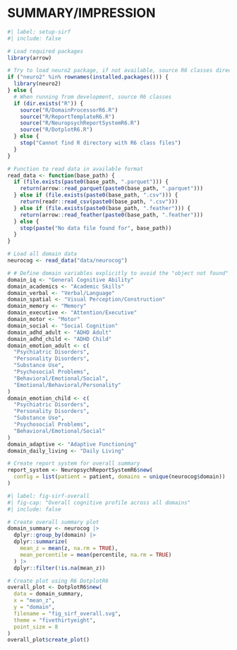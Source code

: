 # SUMMARY/IMPRESSION {#sec-sirf}

```r
#| label: setup-sirf
#| include: false

# Load required packages
library(arrow)

# Try to load neuro2 package, if not available, source R6 classes directly
if ("neuro2" %in% rownames(installed.packages())) {
  library(neuro2)
} else {
  # When running from development, source R6 classes
  if (dir.exists("R")) {
    source("R/DomainProcessorR6.R")
    source("R/ReportTemplateR6.R")
    source("R/NeuropsychReportSystemR6.R")
    source("R/DotplotR6.R")
  } else {
    stop("Cannot find R directory with R6 class files")
  }
}

# Function to read data in available format
read_data <- function(base_path) {
  if (file.exists(paste0(base_path, ".parquet"))) {
    return(arrow::read_parquet(paste0(base_path, ".parquet")))
  } else if (file.exists(paste0(base_path, ".csv"))) {
    return(readr::read_csv(paste0(base_path, ".csv")))
  } else if (file.exists(paste0(base_path, ".feather"))) {
    return(arrow::read_feather(paste0(base_path, ".feather")))
  } else {
    stop(paste("No data file found for", base_path))
  }
}

# Load all domain data
neurocog <- read_data("data/neurocog")

# # Define domain variables explicitly to avoid the "object not found" error
domain_iq <- "General Cognitive Ability"
domain_academics <- "Academic Skills"
domain_verbal <- "Verbal/Language"
domain_spatial <- "Visual Perception/Construction"
domain_memory <- "Memory"
domain_executive <- "Attention/Executive"
domain_motor <- "Motor"
domain_social <- "Social Cognition"
domain_adhd_adult <- "ADHD Adult"
domain_adhd_child <- "ADHD Child"
domain_emotion_adult <- c(
  "Psychiatric Disorders",
  "Personality Disorders",
  "Substance Use",
  "Psychosocial Problems",
  "Behavioral/Emotional/Social",
  "Emotional/Behavioral/Personality"
)
domain_emotion_child <- c(
  "Psychiatric Disorders",
  "Personality Disorders",
  "Substance Use",
  "Psychosocial Problems",
  "Behavioral/Emotional/Social"
)
domain_adaptive <- "Adaptive Functioning"
domain_daily_living <- "Daily Living"

# Create report system for overall summary
report_system <- NeuropsychReportSystemR6$new(
  config = list(patient = patient, domains = unique(neurocog$domain))
)
```

```r
#| label: fig-sirf-overall
#| fig-cap: "Overall cognitive profile across all domains"
#| include: false

# Create overall summary plot
domain_summary <- neurocog |>
  dplyr::group_by(domain) |>
  dplyr::summarize(
    mean_z = mean(z, na.rm = TRUE),
    mean_percentile = mean(percentile, na.rm = TRUE)
  ) |>
  dplyr::filter(!is.na(mean_z))

# Create plot using R6 DotplotR6
overall_plot <- DotplotR6$new(
  data = domain_summary,
  x = "mean_z",
  y = "domain",
  filename = "fig_sirf_overall.svg",
  theme = "fivethirtyeight",
  point_size = 8
)
overall_plot$create_plot()
```

```{=typst}
#let domain(file_fig) = {
  let font = (font: "Roboto Slab", size: 0.7em)
  set text(..font)
  figure(
    [#image(file_fig, width: 85%)],
    placement: none,
    caption: figure.caption(
      position: bottom,
      [Overall neurocognitive function subdomain plots of the patient's strengths and weaknesses. _Note:_ _z_-scores have a mean of 0 and a standard deviation of 1.],
    ),
    kind: "image",
    supplement: [Figure],
    gap: 0.5em,
  )
}

#let file_fig = "fig_sirf_overall.svg"
#domain(file_fig)
```
